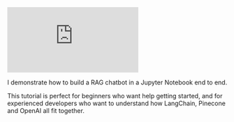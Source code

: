 <iframe 
  className="youtube-video"
  src="https://www.youtube.com/embed/Bxj4btI3TzY" 
  title="YouTube video player" 
  frameBorder="0"
  allow="fullscreen">
</iframe>
 
I demonstrate how to build a RAG chatbot in a Jupyter Notebook end to end. 

This tutorial is perfect for beginners who want help getting started, and for experienced developers who want to understand how LangChain, Pinecone and OpenAI 
all fit together.
